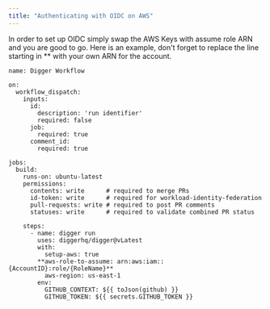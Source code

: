 ```yaml
---
title: "Authenticating with OIDC on AWS"
---
```


In order to set up OIDC simply swap the AWS Keys with assume role ARN and you are good to go. Here is an example, don't forget to replace the line starting in \*\* with your own ARN for the account.

```
name: Digger Workflow

on:
  workflow_dispatch:
    inputs:
      id:
        description: 'run identifier'
        required: false
      job:
        required: true
      comment_id:
        required: true

jobs:
  build:
    runs-on: ubuntu-latest
    permissions:    
      contents: write      # required to merge PRs
      id-token: write      # required for workload-identity-federation
      pull-requests: write # required to post PR comments
      statuses: write      # required to validate combined PR status

    steps:
      - name: digger run
        uses: diggerhq/digger@vLatest
        with:
          setup-aws: true
        **aws-role-to-assume: arn:aws:iam::{AccountID}:role/{RoleName}**
          aws-region: us-east-1
        env:
          GITHUB_CONTEXT: ${{ toJson(github) }}
          GITHUB_TOKEN: ${{ secrets.GITHUB_TOKEN }}
```
